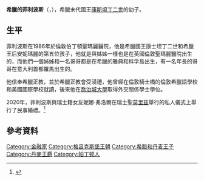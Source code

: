 {{Expand language|1=fr|time=2021-01-23T21:20:41+00:00}}
{{Infobox royalty
| name       = 希臘的菲利波斯王子<br>Prince Philippos
| image      = Φίλιππος πρίγκιπας της Ελλάδας.jpg
| image_size = 180px
| birth_name = {{Birth date and age|1986|4|26|df=yes}}
| birth_place = {{GBR}}[[倫敦|倫敦]]
| father = [[康斯坦丁二世_(希腊)|康斯坦丁二世]]
| mother = [[丹麥的安妮-瑪麗|丹麥的安妮-瑪麗]]
| house = [[格呂克斯堡王朝|格呂克斯堡王朝]]
| spouse = {{marriage|妮娜王妃|2020}}
}}

'''希臘的菲利波斯'''（{{lang-el|Φίλιππος της Ελλάδας}}，{{bd|1986年|4月26日}}），希臘末代國王[[康斯坦丁二世_(希臘)|康斯坦丁二世]]的幼子。

==生平==
菲利波斯在1986年於倫敦伯丁頓聖瑪麗醫院，他是希臘國王康士坦丁二世和希臘王后安妮瑪麗的第五位孩子，他就是與姊姊一樣也是在英國倫敦聖瑪麗醫院出生的，而他們一個姊姊和一名哥哥都是在希臘的雅典和科孚島出生，有一名年長的哥哥在意大利首都羅馬出生的。

他信奉希臘正教，並於希臘正教會受浸禮，他曾經在倫敦騎士橋的倫敦希臘語學校和美國國際學校就讀，後來他在[[喬治城大學|喬治城大學]]取得外交關係學士學位。

2020年，菲利波斯與瑞士籍女友妮娜·弗洛爾在瑞士[[聖莫里茲|聖莫里茲]]舉行的私人儀式上舉行了民事婚禮。<ref>{{Cite web|url=https://www.thenationalherald.com/community_general_news/arthro/prince_philippos_of_greece_marries_aviation_heiress_nina_flohr-1420437/|title=Prince Philippos of Greece Marries Aviation Heiress Nina Flohr|first=The National|last=Herald|website=The National Herald|date=2020-12-17}}</ref>

== 參考資料 ==
<references/>

{{DEFAULTSORT:de Grecia, Felipe}}
[[Category:金融家|Category:金融家]]
[[Category:格呂克斯堡王朝|Category:格呂克斯堡王朝]]
[[Category:希腊和丹麦王子|Category:希腊和丹麦王子]]
[[Category:丹麥王爵|Category:丹麥王爵]]
[[Category:帕丁顿人|Category:帕丁顿人]]